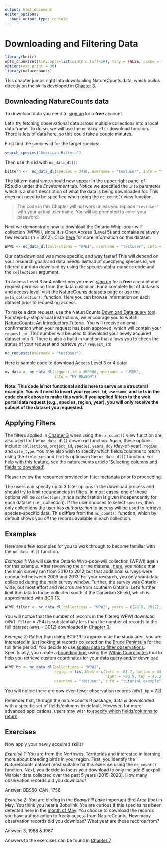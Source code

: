 ```yaml
---
output: html_document
editor_options: 
  chunk_output_type: console
---
```


# Downloading and Filtering Data {#Download4}

```r
library(knitr)
opts_chunk$set(tidy.opts=list(width.cutoff=50), tidy = FALSE, cache = TRUE)
options(max.print = 30)
library(naturecounts)
```

This chapter jumps right into downloading NatureCounts data, which builds directly on the skills developed in [Chapter 3](#Data3).

## Downloading NatureCounts data {#Download4.1}

To download data you need to [sign up](https://naturecounts.ca/nc/default/register.jsp) for a **free** account.

Let's try fetching observational data across multiple collections into a local data frame. To do so, we will use the `nc_data_dl()` download function. There is lots of data here, so this could take a couple minutes.

First find the species id for the target species:

```r
search_species("American Bittern")
```

Then use this id with `nc_data_dl()`:

```r
bittern <-  nc_data_dl(species = 2490, username = "testuser", info = "tutorial example")
```

The bittern dataframe should now appear in the upper right panel of RStudio under the *Environment* tab. Notice we specified the `info` parameter which is a short description of what the data is being downloaded for. This does not need to be specified when using the `nc_count()` view function.

> The code in this Chapter will not work unless you replace `"testuser"` with your actual user name. You will be prompted to enter your password.

Next we demonstrate how to download the Ontario Whip-poor-will collection (WPWI), since it is Open Access (Level 5) and contains relatively few records (n = 3012). Click [here](https://naturecounts.ca/nc/default/datasets.jsp?code=WPWI) for more information on this dataset.

```r
WPWI <- nc_data_dl(collections = "WPWI", username = "testuser", info = "tutorial example")
```

Our data download was more specific, and way faster! This will depend on your research goals and data needs. Instead of specifying species id, we filtered our data download by using the species alpha-numeric code and the `collections` argument.

To access Level 3 or 4 collections you must [sign up](https://naturecounts.ca/nc/default/nc_access_levels.jsp) for a **free** account and request permission from the data custodian. For a complete list of datasets and access level, visit the [NatureCounts datasets](https://naturecounts.ca/nc/default/datasets.jsp) page or use the `meta_collection()` function. Here you can browse information on each dataset prior to requesting access.

To make a data request, use the NatureCounts [Download Data query tool](https://naturecounts.ca/nc/default/searchquery.jsp). For step-by-step visual instructions, we encourage you to watch: [NatureCounts: An Introductory Tutorial](link%20to%20be%20provided). You will receive an email confirmation when your request has been approved, which will contain your `request_id`. This number will be used to download your newly acquired dataset into R. There is also a build in function that allows you to check the status of your request and retrieve your `request_id`:

```r
nc_requests(username = "testuser")
```

Here is sample code to download Access Level 3 or 4 data:

```r

my_data <- nc_data_dl(request_id = 000000, username = "USER",
                      info = "MY REASON")
```

**Note: This code is not functional and is here to serve as a structural example. You will need to insert your `request_id`, `username`, and `info` in the code chunk above to make this work. If you applied filters to the web portal data request (e.g., species, region, year), you will only receive the subset of the dataset you requested.**

## Applying Filters {#Download4.2}

The filters applied in [Chapter 3](#Data3) when using the `nc_count()` view function are also used for the `nc_data_dl()` download function. Again, these options include: `collections`, `project_id`, `species`, `years`, `doy` (day-of-year), `region`, and `site_type`. You may also wish to specify which fields/columns to return using the `field_set` and `fields` options in the `nc_data_dl()` function. For help with this feature, see the naturecounts article ['Selecting columns and fields to download'](https://birdstudiescanada.github.io/naturecounts/articles/selecting-fields.html).

Please review the resources provided on [filter metadata](#Data3.5) prior to proceeding.

The users can specify up to 3 filter options in the download process and should try to limit redundancies in filters. In most cases, one of these options will be `collections`, since authorization is given independently for each dataset (i.e., collection). If the user chooses to select `species`, then only collections the user has *authorization* to access will be used to retrieve species-specific data. This differs from the `nc_count()` function, which by default shows you *all* the records available in each collection.

## Examples {#Download4.3}

Here are a few examples for you to work through to become familiar with the `nc_data_dl()` function.

*Example 1*: We will use the Ontario Whip-poor-will collection (WPWI) again for this example. After reviewing the online material, [here](https://naturecounts.ca/nc/default/datasets.jsp?code=WPWI), you notice that the main survey ran from 2010 to 2012, but that additional surveys were conducted between 2009 and 2013. For your research, you only want data collected during the main survey window. Further, the survey was Ontario-wide, but most effort and records are from southern Ontario. Let's further limit the data to those collected south of the Canadian Shield, which is approximated with [BCR](http://nabci-us.org/assets/images/bcr_map2.jpg) 13.

```r
WPWI_filter <- nc_data_dl(collections = "WPWI", years = c(2010, 2012),region = list(bcr = "13"), username = "testuser", info = "tutorial example")
```

You will notice that the number of records in the filtered WPWI download (`WPWI_filter` = 754) is substantially less than the number of records in the full dataset (`WPWI` = 3012) downloaded in [Chapter 3](#Data3).

*Example 2*: Rather than using BCR 13 to approximate the study area, you are interested in just looking at records collected on the [Bruce Peninsula](https://en.wikipedia.org/wiki/Bruce_Peninsula) for the full time period. You decide to use [spatial data to filter observations](https://birdstudiescanada.github.io/naturecounts/articles/region-spatial.html). Specifically, you create a [bounding box](https://birdstudiescanada.github.io/naturecounts/articles/region-codes.html), using the [Within Coordinates](https://naturecounts.ca/monitoring/georef_rec.jsp?lang=EN) tool to help you retrieve custom coordinates for your data query and/or download.

```r
WPWI_bp <- nc_data_dl(collections = "WPWI", 
                      region = list(bbox = c(left = -81.7, bottom = 44.5, 
                                             right = -80.9, top = 45.3)), 
                      username = "testuser", info = "tutorial example")

```

You will notice there are now even fewer observation records (`WPWI_bp` = 72)

Reminder that, through the naturecounts R package, data is downloaded with a specific set of fields/columns by default. However, for more advanced applications, users may wish to [specify which fields/columns to return](https://birdscanada.github.io/naturecounts/articles/selecting-fields.html).

## Exercises {#Download4.4}

Now apply your newly acquired skills!

*Exercise 1*: You are from the Northwest Territories and interested in learning more about breeding birds in your region. First, you identify the NatureCounts dataset most suitable for this exercise using the `nc_count()` function. Next, you decide to focus your download to only include Blackpoll Warbler data collected over the past 5 years (2015-2020). How many observation records did you download?

Answer: BBS50-CAN, 1756

*Exercise 2*: You are birding in the *Beaverhill Lake* Important Bird Area (iba) in May. You think you hear a Bobolink! You are curious if this species has been detected here in the [month of May](https://www.esrl.noaa.gov/gmd/grad/neubrew/Calendar.jsp). You choose to download the records you have authorization to freely access from NatureCounts. How many observation records did you download? What year are these records from?

Answer: 3, 1988 & 1987

Answers to the exercises can be found in [Chapter 7](#Ans7.2).
